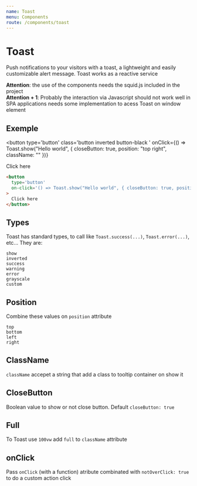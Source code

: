 ```yaml
---
name: Toast
menu: Components
route: /components/toast
---
```


# Toast

Push notifications to your visitors with a toast, a lightweight and easily customizable alert message.
Toast works as a reactive service

<div class='box black'>
  <strong>Attention</strong>: the use of the components needs the <span class='pink'>squid.js</span> included in the project
</div>

<div class='box black'>
  <strong>Attention + 1</strong>: Probably the interaction via Javascript should not work well in SPA applications needs some implementation to acess Toast on window element
</div>

## Exemple

<button
  type='button'
  class='button inverted button-black '
  onClick={() => Toast.show("Hello world", { closeButton: true, position: "top right", className: "" })}
>
  Click here
</button>

```html
<button
  type='button'
  on-click='() => Toast.show("Hello world", { closeButton: true, position: "top right", className: "" })'
>
  Click here
</button>
```

## Types

Toast has standard types, to call like `Toast.success(...)`, `Toast.error(...)`, etc... They are:

```
show
inverted
success
warning
error
grayscale
custom
```

## Position

Combine these values on `position` attribute

```
top
bottom
left
right
```

## ClassName

```className``` accepet a string that add a class to tooltip container on show it

## CloseButton

Boolean value to show or not close button. Default `closeButton: true`

## Full

To Toast use `100vw` add `full` to `className` attribute

## onClick

Pass `onClick` (with a function) atribute combinated with `notOverClick: true` to do a custom action click
